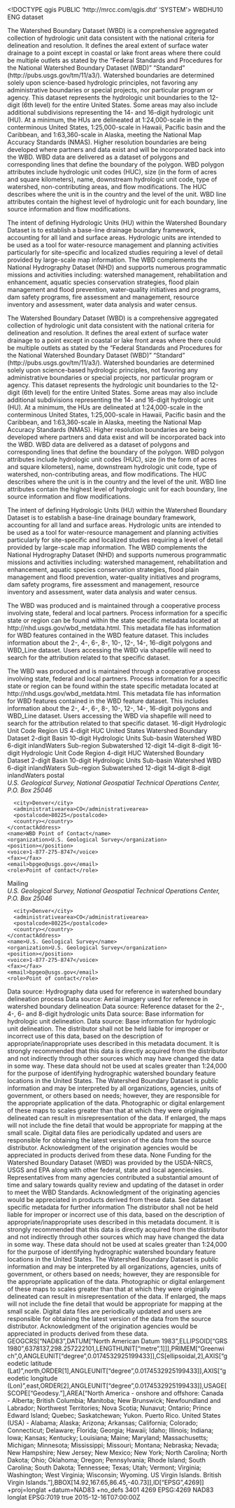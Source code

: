 <!DOCTYPE qgis PUBLIC 'http://mrcc.com/qgis.dtd' 'SYSTEM'>
<qgis version="3.28.15-Firenze">
  <identifier>WBDHU10</identifier>
  <parentidentifier></parentidentifier>
  <language>ENG</language>
  <type>dataset</type>
  <title>National Watershed Boundary Dataset (WBD)</title>
  <abstract>The Watershed Boundary Dataset (WBD) is a comprehensive aggregated collection of hydrologic unit data consistent with the national criteria for delineation and resolution. It defines the areal extent of surface water drainage to a point except in coastal or lake front areas where there could be multiple outlets as stated by the "Federal Standards and Procedures for the National Watershed Boundary Dataset (WBD)" “Standard” (http://pubs.usgs.gov/tm/11/a3/). Watershed boundaries are determined solely upon science-based hydrologic principles, not favoring any administrative boundaries or special projects, nor particular program or agency. This dataset represents the hydrologic unit boundaries to the 12-digit (6th level) for the entire United States. Some areas may also include additional subdivisions representing the 14- and 16-digit hydrologic unit (HU). At a minimum, the HUs are delineated at 1:24,000-scale in the conterminous United States, 1:25,000-scale in Hawaii, Pacific basin and the Caribbean, and 1:63,360-scale in Alaska, meeting the National Map Accuracy Standards (NMAS). Higher resolution boundaries are being developed where partners and data exist and will be incorporated back into the WBD. WBD data are delivered as a dataset of polygons and corresponding lines that define the boundary of the polygon. WBD polygon attributes include hydrologic unit codes (HUC), size (in the form of acres and square kilometers), name, downstream hydrologic unit code, type of watershed, non-contributing areas, and flow modifications. The HUC describes where the unit is in the country and the level of the unit. WBD line attributes contain the highest level of hydrologic unit for each boundary, line source information and flow modifications.

The intent of defining Hydrologic Units (HU) within the Watershed Boundary Dataset is to establish a base-line drainage boundary framework, accounting for all land and surface areas. Hydrologic units are intended to be used as a tool for water-resource management and planning activities particularly for site-specific and localized studies requiring a level of detail provided by large-scale map information. The WBD complements the National Hydrography Dataset (NHD) and supports numerous programmatic missions and activities including: watershed management, rehabilitation and enhancement, aquatic species conservation strategies, flood plain management and flood prevention, water-quality initiatives and programs, dam safety programs, fire assessment and management, resource inventory and assessment, water data analysis and water census.

The Watershed Boundary Dataset (WBD) is a comprehensive aggregated collection of hydrologic unit data consistent with the national criteria for delineation and resolution. It defines the areal extent of surface water drainage to a point except in coastal or lake front areas where there could be multiple outlets as stated by the "Federal Standards and Procedures for the National Watershed Boundary Dataset (WBD)" “Standard” (http://pubs.usgs.gov/tm/11/a3/). Watershed boundaries are determined solely upon science-based hydrologic principles, not favoring any administrative boundaries or special projects, nor particular program or agency. This dataset represents the hydrologic unit boundaries to the 12-digit (6th level) for the entire United States. Some areas may also include additional subdivisions representing the 14- and 16-digit hydrologic unit (HU). At a minimum, the HUs are delineated at 1:24,000-scale in the conterminous United States, 1:25,000-scale in Hawaii, Pacific basin and the Caribbean, and 1:63,360-scale in Alaska, meeting the National Map Accuracy Standards (NMAS). Higher resolution boundaries are being developed where partners and data exist and will be incorporated back into the WBD. WBD data are delivered as a dataset of polygons and corresponding lines that define the boundary of the polygon. WBD polygon attributes include hydrologic unit codes (HUC), size (in the form of acres and square kilometers), name, downstream hydrologic unit code, type of watershed, non-contributing areas, and flow modifications. The HUC describes where the unit is in the country and the level of the unit. WBD line attributes contain the highest level of hydrologic unit for each boundary, line source information and flow modifications.

The intent of defining Hydrologic Units (HU) within the Watershed Boundary Dataset is to establish a base-line drainage boundary framework, accounting for all land and surface areas. Hydrologic units are intended to be used as a tool for water-resource management and planning activities particularly for site-specific and localized studies requiring a level of detail provided by large-scale map information. The WBD complements the National Hydrography Dataset (NHD) and supports numerous programmatic missions and activities including: watershed management, rehabilitation and enhancement, aquatic species conservation strategies, flood plain management and flood prevention, water-quality initiatives and programs, dam safety programs, fire assessment and management, resource inventory and assessment, water data analysis and water census.

The WBD was produced and is maintained through a cooperative process involving state, federal and local partners. Process information for a specific state or region can be found within the state specific metadata located at http://nhd.usgs.gov/wbd_metdata.html. This metadata file has information for WBD features contained in the WBD feature dataset. This includes information about the 2-, 4-, 6-, 8-, 10-, 12-, 14-, 16-digit polygons and WBD_Line dataset. Users accessing the WBD via shapefile will need to search for the attribution related to that specific dataset.

The WBD was produced and is maintained through a cooperative process involving state, federal and local partners. Process information for a specific state or region can be found within the state specific metadata located at http://nhd.usgs.gov/wbd_metdata.html. This metadata file has information for WBD features contained in the WBD feature dataset. This includes information about the 2-, 4-, 6-, 8-, 10-, 12-, 14-, 16-digit polygons and WBD_Line dataset. Users accessing the WBD via shapefile will need to search for the attribution related to that specific dataset.</abstract>
  <keywords vocabulary="Search keys">
    <keyword>16-digit</keyword>
    <keyword>Hydrologic Unit Code</keyword>
    <keyword>Region</keyword>
    <keyword>US</keyword>
    <keyword>4-digit</keyword>
    <keyword>HUC</keyword>
    <keyword>United States</keyword>
    <keyword>Watershed Boundary Dataset</keyword>
    <keyword>2-digit</keyword>
    <keyword>Basin</keyword>
    <keyword>10-digit</keyword>
    <keyword>Hydrologic Units</keyword>
    <keyword>Sub-basin</keyword>
    <keyword>Watershed</keyword>
    <keyword>WBD</keyword>
    <keyword>6-digit</keyword>
    <keyword>inlandWaters</keyword>
    <keyword>Sub-region</keyword>
    <keyword>Subwatershed</keyword>
    <keyword>12-digit</keyword>
    <keyword>14-digit</keyword>
    <keyword>8-digit</keyword>
  </keywords>
  <keywords vocabulary="gmd:topicCategory">
    <keyword>16-digit</keyword>
    <keyword>Hydrologic Unit Code</keyword>
    <keyword>Region</keyword>
    <keyword>4-digit</keyword>
    <keyword>HUC</keyword>
    <keyword>Watershed Boundary Dataset</keyword>
    <keyword>2-digit</keyword>
    <keyword>Basin</keyword>
    <keyword>10-digit</keyword>
    <keyword>Hydrologic Units</keyword>
    <keyword>Sub-basin</keyword>
    <keyword>Watershed</keyword>
    <keyword>WBD</keyword>
    <keyword>6-digit</keyword>
    <keyword>inlandWaters</keyword>
    <keyword>Sub-region</keyword>
    <keyword>Subwatershed</keyword>
    <keyword>12-digit</keyword>
    <keyword>14-digit</keyword>
    <keyword>8-digit</keyword>
    <keyword>inlandWaters</keyword>
  </keywords>
  <contact>
    <contactAddress>
      <type>postal</type>
      <address>U.S. Geological Survey, National Geospatial Technical Operations Center, P.O. Box 25046</address>
      <city>Denver</city>
      <administrativearea>CO</administrativearea>
      <postalcode>80225</postalcode>
      <country></country>
    </contactAddress>
    <name>WBD Point of Contact</name>
    <organization>U.S. Geological Survey</organization>
    <position></position>
    <voice>1-877-275-8747</voice>
    <fax></fax>
    <email>bpgeo@usgs.gov</email>
    <role>Point of contact</role>
  </contact>
  <contact>
    <contactAddress>
      <type>Mailing</type>
      <address>U.S. Geological Survey, National Geospatial Technical Operations Center, P.O. Box 25046</address>
      <city>Denver</city>
      <administrativearea>CO</administrativearea>
      <postalcode>80225</postalcode>
      <country></country>
    </contactAddress>
    <name>U.S. Geological Survey</name>
    <organization>U.S. Geological Survey</organization>
    <position></position>
    <voice>1-877-275-8747</voice>
    <fax></fax>
    <email>bpgeo@usgs.gov</email>
    <role>Point of contact</role>
  </contact>
  <links>
    <link name="Vector Digital Data Set (Polygon)" size="" format="" mimeType="" url="ftp://rockyftp.cr.usgs.gov/vdelivery/Datasets/Staged/Hydrography/WBD/National/GDB/National_WBD.zip" type="" description=""/>
  </links>
  <history>Data source: Hydrography data used for reference in watershed boundary delineation process</history>
  <history>Data source: Aerial imagery used for reference in watershed boundary delineation</history>
  <history>Data source: Reference dataset for the 2-, 4-, 6- and 8-digit hydrologic units</history>
  <history>Data source: Base information for hydrologic unit delineation.</history>
  <history>Data source: Base information for hydrologic unit delineation.</history>
  <fees></fees>
  <constraints type="Limitations of use">The distributor shall not be held liable for improper or incorrect use of this data, based on the description of appropriate/inappropriate uses described in this metadata document. It is strongly recommended that this data is directly acquired from the distributor and not indirectly through other sources which may have changed the data in some way. These data should not be used at scales greater than 1:24,000 for the purpose of identifying hydrographic watershed boundary feature locations in the United States. The Watershed Boundary Dataset is public information and may be interpreted by all organizations, agencies, units of government, or others based on needs; however, they are responsible for the appropriate application of the data. Photographic or digital enlargement of these maps to scales greater than that at which they were originally delineated can result in misrepresentation of the data. If enlarged, the maps will not include the fine detail that would be appropriate for mapping at the small scale. Digital data files are periodically updated and users are responsible for obtaining the latest version of the data from the source distributor. Acknowledgment of the origination agencies would be appreciated in products derived from these data.</constraints>
  <constraints type="Access">None</constraints>
  <rights>Funding for the Watershed Boundary Dataset (WBD) was provided by the USDA-NRCS, USGS and EPA along with other federal, state and local agenciesies. Representatives from many agencies contributed a substantial amount of time and salary towards quality review and updating of the dataset in order to meet the WBD Standards. Acknowledgment of the originating agencies would be appreciated in products derived from these data. See dataset specific metadata for further information</rights>
  <rights>The distributor shall not be held liable for improper or incorrect use of this data, based on the description of appropriate/inappropriate uses described in this metadata document. It is strongly recommended that this data is directly acquired from the distributor and not indirectly through other sources which may have changed the data in some way. These data should not be used at scales greater than 1:24,000 for the purpose of identifying hydrographic watershed boundary feature locations in the United States. The Watershed Boundary Dataset is public information and may be interpreted by all organizations, agencies, units of government, or others based on needs; however, they are responsible for the appropriate application of the data. Photographic or digital enlargement of these maps to scales greater than that at which they were originally delineated can result in misrepresentation of the data. If enlarged, the maps will not include the fine detail that would be appropriate for mapping at the small scale. Digital data files are periodically updated and users are responsible for obtaining the latest version of the data from the source distributor. Acknowledgment of the origination agencies would be appreciated in products derived from these data.</rights>
  <encoding></encoding>
  <crs>
    <spatialrefsys nativeFormat="Wkt">
      <wkt>GEOGCRS["NAD83",DATUM["North American Datum 1983",ELLIPSOID["GRS 1980",6378137,298.257222101,LENGTHUNIT["metre",1]]],PRIMEM["Greenwich",0,ANGLEUNIT["degree",0.0174532925199433]],CS[ellipsoidal,2],AXIS["geodetic latitude (Lat)",north,ORDER[1],ANGLEUNIT["degree",0.0174532925199433]],AXIS["geodetic longitude (Lon)",east,ORDER[2],ANGLEUNIT["degree",0.0174532925199433]],USAGE[SCOPE["Geodesy."],AREA["North America - onshore and offshore: Canada - Alberta; British Columbia; Manitoba; New Brunswick; Newfoundland and Labrador; Northwest Territories; Nova Scotia; Nunavut; Ontario; Prince Edward Island; Quebec; Saskatchewan; Yukon. Puerto Rico. United States (USA) - Alabama; Alaska; Arizona; Arkansas; California; Colorado; Connecticut; Delaware; Florida; Georgia; Hawaii; Idaho; Illinois; Indiana; Iowa; Kansas; Kentucky; Louisiana; Maine; Maryland; Massachusetts; Michigan; Minnesota; Mississippi; Missouri; Montana; Nebraska; Nevada; New Hampshire; New Jersey; New Mexico; New York; North Carolina; North Dakota; Ohio; Oklahoma; Oregon; Pennsylvania; Rhode Island; South Carolina; South Dakota; Tennessee; Texas; Utah; Vermont; Virginia; Washington; West Virginia; Wisconsin; Wyoming. US Virgin Islands. British Virgin Islands."],BBOX[14.92,167.65,86.45,-40.73]],ID["EPSG",4269]]</wkt>
      <proj4>+proj=longlat +datum=NAD83 +no_defs</proj4>
      <srsid>3401</srsid>
      <srid>4269</srid>
      <authid>EPSG:4269</authid>
      <description>NAD83</description>
      <projectionacronym>longlat</projectionacronym>
      <ellipsoidacronym>EPSG:7019</ellipsoidacronym>
      <geographicflag>true</geographicflag>
    </spatialrefsys>
  </crs>
  <extent>
    <spatial minz="0" maxx="179.85667473500001279" crs="EPSG:4269" minx="-179.22965548700000227" dimensions="2" maxy="71.43957258999999738" maxz="0" miny="-14.42469509400000049"/>
    <temporal>
      <period>
        <start>2015-12-16T07:00:00Z</start>
        <end></end>
      </period>
    </temporal>
  </extent>
</qgis>
